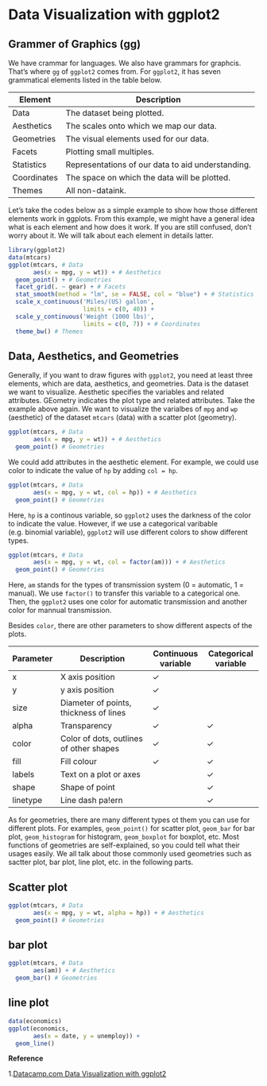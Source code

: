 # Data Visualization with ggplot2

## Grammer of Graphics (gg)
We have crammar for languages. We also have grammars for graphcis. That's where ``gg`` of ``ggplot2`` comes from. For ``ggplot2``, it has seven grammatical elements listed in the table below.

| Element     | Description                                       |
|-------------|---------------------------------------------------|
| Data        | The dataset being plotted.                        |
| Aesthetics  | The scales onto which we map our data.            |
| Geometries  | The visual elements used for our data.            |
| Facets      | Plotting small multiples.                         |
| Statistics  | Representations of our data to aid understanding. |
| Coordinates | The space on which the data will be plotted.      |
| Themes      | All non-dataink.                                  |

Let's take the codes below as a simple example to show how those different elements work in ggplots. From this example, we might have a general idea what is each element and how does it work. If you are still confused, don't worry about it. We will talk about each element in details latter.
```r
library(ggplot2)
data(mtcars)
ggplot(mtcars, # Data
       aes(x = mpg, y = wt)) + # Aesthetics
  geom_point() + # Geometries
  facet_grid(. ~ gear) + # Facets
  stat_smooth(method = "lm", se = FALSE, col = "blue") + # Statistics
  scale_x_continuous('Miles/(US) gallon',
                     limits = c(0, 40)) + 
  scale_y_continuous('Weight (1000 lbs)',
                     limits = c(0, 7)) + # Coordinates
  theme_bw() # Themes
```

## Data, Aesthetics, and Geometries
Generally, if you want to draw figures with ``ggplot2``, you need at least three elements, which are data, aesthetics, and geometries. Data is the dataset we want to visualize. Aesthetic specifies the variables and related attributes. GEometry indicates the plot type and related attributes. Take the example above again. We want to visualize the varialbes of ``mpg`` and ``wp`` (aesthetic) of the dataset ``mtcars`` (data) with a scatter plot (geometry).
```r
ggplot(mtcars, # Data
       aes(x = mpg, y = wt)) + # Aesthetics
  geom_point() # Geometries
```

We could add attributes in the aesthetic element. For example, we could use color to indicate the value of ``hp`` by adding ``col = hp``.
```r
ggplot(mtcars, # Data
       aes(x = mpg, y = wt, col = hp)) + # Aesthetics
  geom_point() # Geometries
```

Here, ``hp`` is a continous variable, so ``ggplot2`` uses the darkness of the color to indicate the value. However, if we use a categorical varibable (e.g. binomial variable), ``ggplot2`` will use different colors to show different types.
```r
ggplot(mtcars, # Data
       aes(x = mpg, y = wt, col = factor(am))) + # Aesthetics
  geom_point() # Geometries
```

Here, ``am`` stands for the types of transmission system (0 = automatic, 1 = manual). We use ``factor()`` to transfer this variable to a categorical one. Then, the ``ggplot2`` uses one color for automatic transmission and another color for mannual transmission.

Besides ``color``, there are other parameters to show different aspects of the plots.

| Parameter | Description                             | Continuous variable | Categorical variable |
|-----------|-----------------------------------------|---------------------|----------------------|
| x         | X axis position                         | ✓                   |                      |
| y         | y axis position                         | ✓                   |                      |
| size      | Diameter of points, thickness of lines  | ✓                   |                      |
| alpha     | Transparency                            | ✓                   | ✓                    |
| color     | Color of dots, outlines of other shapes | ✓                   | ✓                    |
| fill      | Fill colour                             | ✓                   | ✓                    |
| labels    | Text on a plot or axes                  |                     | ✓                    |
| shape     | Shape of point                          |                     | ✓                    |
| linetype  | Line dash pa!ern                        |                     | ✓                    |

As for geometries, there are many different types ot them you can use for different plots. For examples, ``geom_point()`` for scatter plot, ``geom_bar`` for bar plot, ``geom_histogram`` for histogram, ``geom_boxplot`` for boxplot, etc. Most functions of geometries are self-explained, so you could tell what their usages easily. We all talk about those commonly used geometries such as sactter plot, bar plot, line plot, etc. in the following parts.

## Scatter plot
```r
ggplot(mtcars, # Data
       aes(x = mpg, y = wt, alpha = hp)) + # Aesthetics
  geom_point() # Geometries
```

## bar plot
```r
ggplot(mtcars, # Data
       aes(am)) + # Aesthetics
  geom_bar() # Geometries
```

## line plot
```r
data(economics)
ggplot(economics,
       aes(x = date, y = unemploy)) +
  geom_line()
```

**Reference**

1.[Datacamp.com Data Visualization with ggplot2](https://www.datacamp.com/courses/data-visualization-with-ggplot2-1)


